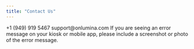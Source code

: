 ```yaml
---
title: "Contact Us"
---
```


<CardGroup cols="2">
  <Card title="Phone or text" icon="mobile">
    +1 (949) 919 5467
  </Card>

  <Card title="Email" icon="mail">
    support@onlumina.com
  </Card>
</CardGroup>

<Tip>
  If you are seeing an error message on your kiosk or mobile app, please include a screenshot or photo of the error message.
</Tip>